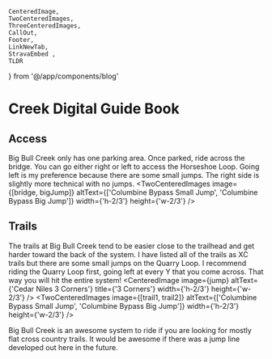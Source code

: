     CenteredImage, 
    TwoCenteredImages, 
    ThreeCenteredImages, 
    CallOut,
    Footer, 
    LinkNewTab, 
    StravaEmbed ,
    TLDR
} from '@/app/components/blog'




# Creek Digital Guide Book
<TLDR
text="Big Bull Creek is the gem of the south. There is some really good riding here if you are willing to make the drive!"
/>

## Access
Big Bull Creek only has one parking area. Once parked, ride across the bridge. You can go either right or left to access the Horseshoe Loop. Going left is my preference because there are some small jumps. The right side is slightly more technical with no jumps.
<TwoCenteredImages image={[bridge, bigJump]} altText={['Columbine Bypass Small Jump', 'Columbine Bypass Big Jump']} width={'h-2/3'} height={'w-2/3'} />

<CallOut
title="Ride Counter Clockwise"
text="Riding both directions is fun, but I prefer riding counter clockwise! There are a lot of Y's on this system. All you have to remember is to stay left!"
/>

## Trails
The trails at Big Bull Creek tend to be easier close to the trailhead and get harder toward the back of the system. I have listed all of the trails as XC trails but there are some small jumps on the Quarry Loop. I recommend riding the Quarry Loop first, going left at every Y that you come across. That way you will hit the entire system!
<CenteredImage image={jump} altText={'Cedar Niles 3 Corners'} title={'3 Corners'} width={'h-2/3'} height={'w-2/3'} />
<TwoCenteredImages image={[trail1, trail2]} altText={['Columbine Bypass Small Jump', 'Columbine Bypass Big Jump']} width={'h-2/3'} height={'w-2/3'} />

<CallOut
title="Excellent Infrastructure"
text='The amenities at Big Bull Park are second to none. There are beautiful bathrooms, awesome playgrounds, and well maintained trails. I guess that is the intermodule money at work!'
/>

Big Bull Creek is an awesome system to ride if you are looking for mostly flat cross country trails. It would be awesome if there was a jump line developed out here in the future.
